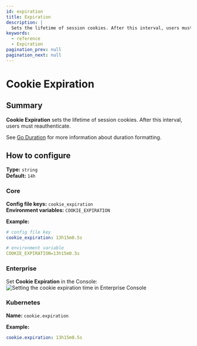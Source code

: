 ```yaml
---
id: expiration
title: Expiration
description: |
  Sets the lifetime of session cookies. After this interval, users must reauthenticate.
keywords:
  - reference
  - Expiration
pagination_prev: null
pagination_next: null
---
```



# Cookie Expiration

## Summary

**Cookie Expiration** sets the lifetime of session cookies. After this interval, users must reauthenticate.

See [Go Duration](https://golang.org/pkg/time/#Duration.String) for more information about duration formatting.

## How to configure

**Type:** `string` <br/>
**Default:** `14h` <br/>

<Tabs>
<TabItem value="Core" label="Core">

### Core

**Config file keys:** `cookie_expiration` <br/>
**Environment variables:** `COOKIE_EXPIRATION` <br/>


**Example:**
```yaml
# config file key
cookie_expiration: 13h15m0.5s

# environment variable
COOKIE_EXPIRATION=13h15m0.5s
```

</TabItem>
<TabItem value="Enterprise" label="Enterprise">

### Enterprise

Set **Cookie Expiration** in the Console:
![Setting the cookie expiration time in Enterprise Console](./img/cookies/cookies-expiration.png)


</TabItem>
<TabItem value="Kubernetes" label="Kubernetes">

### Kubernetes

**Name:** `cookie.expiration` <br/>

**Example:**
```yaml
cookie.expiration: 13h15m0.5s
```

</TabItem>
</Tabs>
